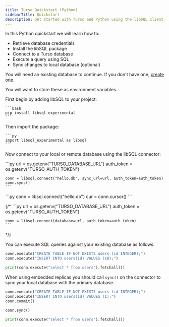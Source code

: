 ```yaml
---
title: Turso Quickstart (Python)
sidebarTitle: Quickstart
description: Get started with Turso and Python using the libSQL client in a few simple steps.
---
```


In this Python quickstart we will learn how to:

- Retrieve database credentials
- Install the libSQL package
- Connect to a Turso database
- Execute a query using SQL
- Sync changes to local database (optional)

<Steps>
  <Step title="Retrieve database credentials">

You will need an existing database to continue. If you don't have one, [create one](/quickstart).

<Snippet file="retrieve-database-credentials.mdx" />

<Info>You will want to store these as environment variables.</Info>

  </Step>

  <Step title="Install">

First begin by adding libSQL to your project:

    ```bash
    pip install libsql-experimental
    ```

  </Step>

  <Step title="Connect">

Then import the package:

    ```py
    import libsql_experimental as libsql
    ```

Now connect to your local or remote database using the libSQL connector:

<AccordionGroup>
  <Accordion title="Embedded Replicas">
    ```py
    url = os.getenv("TURSO_DATABASE_URL")
    auth_token = os.getenv("TURSO_AUTH_TOKEN")

    conn = libsql.connect("hello.db", sync_url=url, auth_token=auth_token)
    conn.sync()
    ```

  </Accordion>

  <Accordion title="Local only">
    ```py
    conn = libsql.connect("hello.db")
    cur = conn.cursor()
    ```

  </Accordion>

  {/* <Accordion title="Remote only">
    ```py
    url = os.getenv("TURSO_DATABASE_URL")
    auth_token = os.getenv("TURSO_AUTH_TOKEN")

    conn = libsql.connect(database=url, auth_token=auth_token)
    ```

  </Accordion> */}
</AccordionGroup>

  </Step>

  <Step title="Execute">

You can execute SQL queries against your existing database as follows:

```py
conn.execute("CREATE TABLE IF NOT EXISTS users (id INTEGER);")
conn.execute("INSERT INTO users(id) VALUES (10);")

print(conn.execute("select * from users").fetchall())
```

  </Step>

  <Step title="Sync (Embedded Replicas only)">

When using embedded replicas you should call `sync()` on the connector to sync your local database with the primary database.

```py
conn.execute("CREATE TABLE IF NOT EXISTS users (id INTEGER);")
conn.execute("INSERT INTO users(id) VALUES (1);")
conn.commit()

conn.sync()

print(conn.execute("select * from users").fetchall())
```

  </Step>
</Steps>
